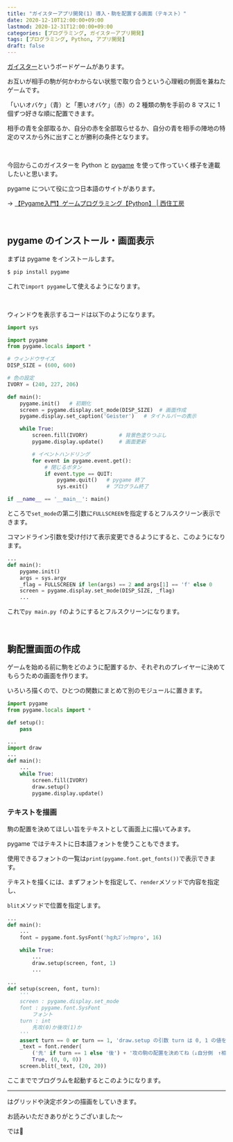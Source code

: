 ```yaml
---
title: "ガイスターアプリ開発(1) 導入・駒を配置する画面（テキスト）"
date: 2020-12-10T12:00:00+09:00
lastmod: 2020-12-31T12:00:00+09:00
categories: [プログラミング, ガイスターアプリ開発]
tags: [プログラミング, Python, アプリ開発]
draft: false
---
```


[ガイスター](https://ja.wikipedia.org/wiki/%E3%82%AC%E3%82%A4%E3%82%B9%E3%82%BF%E3%83%BC)というボードゲームがあります。

お互いが相手の駒が何かわからない状態で取り合うという心理戦の側面を兼ねたゲームです。

<!--more-->

「いいオバケ」（青）と「悪いオバケ」（赤）の 2 種類の駒を手前の 8 マスに 1 個ずつ好きな順に配置できます。

相手の青を全部取るか、自分の赤を全部取らせるか、自分の青を相手の陣地の特定のマスから外に出すことが勝利の条件となります。

<br/>

今回からこのガイスターを Python と [pygame](https://www.pygame.org/) を使って作っていく様子を連載したいと思います。

pygame について役に立つ日本語のサイトがあります。

→ [【Pygame入門】ゲームプログラミング【Python】  |  西住工房](https://algorithm.joho.info/programming/python/pygame/)

<br/>

## pygame のインストール・画面表示

まずは pygame をインストールします。

```bash
$ pip install pygame
```

これで`import pygame`して使えるようになります。

<br/>

ウィンドウを表示するコードは以下のようになります。

```py {name="main.py"}
import sys

import pygame
from pygame.locals import *

# ウィンドウサイズ
DISP_SIZE = (600, 600)

# 色の設定
IVORY = (240, 227, 206)

def main():
    pygame.init()   # 初期化
    screen = pygame.display.set_mode(DISP_SIZE)  # 画面作成
    pygame.display.set_caption('Geister')   # タイトルバーの表示

    while True:
        screen.fill(IVORY)          # 背景色塗りつぶし
        pygame.display.update()     # 画面更新

        # イベントハンドリング
        for event in pygame.event.get():
            # 閉じるボタン
            if event.type == QUIT:
                pygame.quit()   # pygame 終了
                sys.exit()      # プログラム終了

if __name__ == '__main__': main()
```

ところで`set_mode`の第二引数に`FULLSCREEN`を指定するとフルスクリーン表示できます。

コマンドライン引数を受け付けて表示変更できるようにすると、このようになります。

```py {name="main.py", hl_lines=["4-6"], inline_hl=[2:[12]]}
...
def main():
    pygame.init()
    args = sys.argv
    _flag = FULLSCREEN if len(args) == 2 and args[1] == 'f' else 0
    screen = pygame.display.set_mode(DISP_SIZE, _flag)
    ...
```

これで`py main.py f`のようにするとフルスクリーンになります。

<br/>

## 駒配置画面の作成

ゲームを始める前に駒をどのように配置するか、それぞれのプレイヤーに決めてもらうための画面を作ります。

いろいろ描くので、ひとつの関数にまとめて別のモジュールに置きます。

```py {name="draw.py"}
import pygame
from pygame.locals import *

def setup():
    pass
```

```py {name="main.py", hl_lines=[2, 8]}
...
import draw
...
def main():
    ...
    while True:
        screen.fill(IVORY)
        draw.setup()
        pygame.display.update()
```

### テキストを描画

駒の配置を決めてほしい旨をテキストとして画面上に描いてみます。

pygame ではテキストに日本語フォントを使うこともできます。

使用できるフォントの一覧は`print(pygame.font.get_fonts())`で表示できます。

テキストを描くには、まずフォントを指定して、`render`メソッドで内容を指定し、

`blit`メソッドで位置を指定します。

```py {name="main.py", hl_lines=[4, 8]}
...
def main():
    ...
    font = pygame.font.SysFont('hg丸ｺﾞｼｯｸmpro', 16)

    while True:
        ...
        draw.setup(screen, font, 1)
        ...
```

```py {name="draw.py"}
...
def setup(screen, font, turn):
    '''
    screen : pygame.display.set_mode
    font : pygame.font.SysFont
        フォント
    turn : int
        先攻(0)か後攻(1)か
    '''
    assert turn == 0 or turn == 1, 'draw.setup の引数 turn は 0, 1 の値を取ります'
    _text = font.render(
        ('先' if turn == 1 else '後') + '攻の駒の配置を決めてね（↓自分側　↑相手側）',
        True, (0, 0, 0))
    screen.blit(_text, (20, 20))
```

ここまででプログラムを起動するとこのようになります。

<postimage src="text" alt="テキスト表示" />

---

<pstlk label="次回" to="geister-app-dev-2" />はグリッドや決定ボタンの描画をしていきます。

お読みいただきありがとうございました～

では👋
